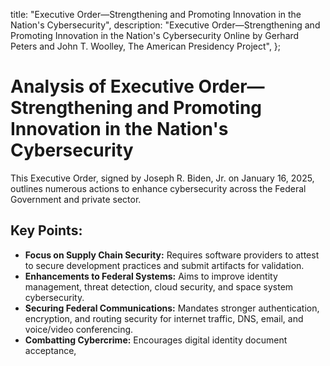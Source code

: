   title:
    "Executive Order—Strengthening and Promoting Innovation in the Nation's Cybersecurity",
  description:
    "Executive Order—Strengthening and Promoting Innovation in the Nation's Cybersecurity Online by Gerhard Peters and John T. Woolley, The American Presidency Project",
};

# Analysis of Executive Order—Strengthening and Promoting Innovation in the Nation's Cybersecurity

This Executive Order, signed by Joseph R. Biden, Jr. on January 16, 2025, outlines numerous actions to enhance cybersecurity across the Federal Government and private sector.

## Key Points:

- **Focus on Supply Chain Security:** Requires software providers to attest to secure development practices and submit artifacts for validation.
- **Enhancements to Federal Systems:** Aims to improve identity management, threat detection, cloud security, and space system cybersecurity.
- **Securing Federal Communications:** Mandates stronger authentication, encryption, and routing security for internet traffic, DNS, email, and voice/video conferencing.
- **Combatting Cybercrime:** Encourages digital identity document acceptance,
